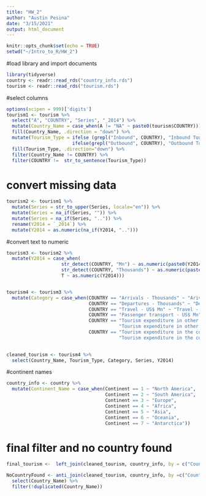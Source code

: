 ```yaml
---
title: "HW_2"
author: "Austin Pesina"
date: "3/15/2021"
output: html_document
---
```


```r
knitr::opts_chunk$set(echo = TRUE)
setwd("~/Intro_to_R/HW_2")
```

#load library and import documents

```r
library(tidyverse)
country <- readr::read_rds("country_info.rds")
tourism <- readr::read_rds("tourism.rds")
```

#select columns

``` r
options(scipen = 999)['digits']
tourism1 <- tourism %>%
  select("A", "COUNTRY", "Series", "_2014") %>%
  mutate(Country_Name = case_when(A != "NA" ~ paste0(tourism$COUNTRY))) %>% 
  fill(Country_Name, .direction = "down") %>%
  mutate(Tourism_Type = ifelse (grepl("Inbound", COUNTRY), "Inbound Tourism",
                        ifelse(grepl("Outbound", COUNTRY), "Outbound Tourism", NA))) %>%
  fill(Tourism_Type, .direction="down") %>%
  filter(Country_Name != COUNTRY) %>%
  filter(COUNTRY !=  str_to_sentence(Tourism_Type)) 
```

# convert missing data
```r
tourism2 <- tourism1 %>%
  mutate(Series = str_to_upper(Series, locale="en")) %>%
  mutate(Series = na_if(Series, "")) %>%
  mutate(Series = na_if(Series, "..")) %>%
  rename(Y2014 = `_2014`) %>%
  mutate(Y2014 = as.numeric(na_if(Y2014, ".."))) 
```

#convert text to numeric

```r
tourism3 <- tourism2 %>%
  mutate(Y2014 = case_when(
                    str_detect(COUNTRY, "Mn") ~ as.numeric(paste0(Y2014))*1000000,
                    str_detect(COUNTRY, "Thousands") ~ as.numeric(paste0(Y2014))*1000,
                    T ~ as.numeric(Y2014)))


tourism4 <- tourism3 %>%
  mutate(Category = case_when(COUNTRY == "Arrivals - Thousands" ~ "Arivals",
                              COUNTRY == "Departures - Thousands" ~ "Departures",
                              COUNTRY == "Travel - US$ Mn" ~ "Travel - US$",
                              COUNTRY == "Passenger transport - US$ Mn" ~ "Passenger transport - US$",
                              COUNTRY == "Tourism expenditure in other countries - US$ Mn" ~ 
                                         "Tourism expenditure in other countries - US$",
                              COUNTRY == "Tourism expenditure in the country - US$ Mn" ~ 
                                         "Tourism expenditure in the country - US$"))
                                          

cleaned_tourism <- tourism4 %>%
  select(Country_Name, Tourism_Type, Category, Series, Y2014)
```

#continent names

```r
country_info <- country %>%
  mutate(Continent_Name = case_when(Continent == 1 ~ "North America",
                                    Continent == 2 ~ "South America",
                                    Continent == 3 ~ "Europe",
                                    Continent == 4 ~ "Africa",
                                    Continent == 5 ~ "Asia",
                                    Continent == 6 ~ "Oceania",
                                    Continent == 7 ~ "Antarctica"))
```


# final filter and no country found

```r
final_tourism <-  left_join(cleaned_tourism, country_info, by = c("Country_Name" = "Country"))

NoCountryFound <- anti_join(cleaned_tourism, country_info, by =c("Country_Name" = "Country")) %>%
  select(Country_Name) %>%
  filter(!duplicated(Country_Name))
```

